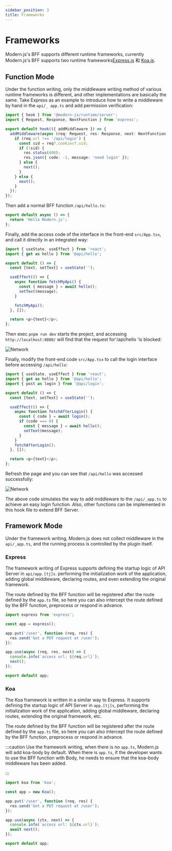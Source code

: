 ```yaml
---
sidebar_position: 3
title: Frameworks
---
```

# Frameworks

Modern.js's BFF supports different runtime frameworks, currently Modern.js's BFF supports two runtime frameworks[Express.js](https://expressjs.com/) 和 [Koa.js](https://koajs.com/).

## Function Mode

Under the function writing, only the middleware writing method of various runtime frameworks is different, and other implementations are basically the same. Take Express as an example to introduce how to write a middleware by hand in the `api/_ app.ts` and add permission verification:

```ts
import { hook } from '@modern-js/runtime/server';
import { Request, Response, NextFunction } from 'express';

export default hook(({ addMiddleware }) => {
  addMiddleware(async (req: Request, res: Response, next: NextFunction) => {
    if (req.url !== '/api/login') {
      const sid = req?.cookies?.sid;
      if (!sid) {
        res.status(400);
        res.json({ code: -1, message: 'need login' });
      } else {
        next();
      }
    } else {
      next();
    }
  });
});
```

Then add a normal BFF function `/api/hello.ts`:

```ts
export default async () => {
  return 'Hello Modern.js';
};
```

Finally, add the access code of the interface in the front-end `src/App.tsx`, and call it directly in an integrated way:

```ts
import { useState, useEffect } from 'react';
import { get as hello } from '@api/hello';

export default () => {
  const [text, setText] = useState('');

  useEffect(() => {
    async function fetchMyApi() {
      const { message } = await hello();
      setText(message);
    }

    fetchMyApi();
  }, []);

  return <p>{text}</p>;
};
```

Then exec `pnpm run dev` starts the project, and accessing `http://localhost:8080/` will find that the request for'/api/hello 'is blocked:

![Network](https://lf3-static.bytednsdoc.com/obj/eden-cn/aphqeh7uhohpquloj/modern-js/docs/network2.png)

Finally, modify the front-end code `src/App.tsx` to call the login interface before accessing `/api/hello`:

```ts
import { useState, useEffect } from 'react';
import { get as hello } from '@api/hello';
import { post as login } from '@api/login';

export default () => {
  const [text, setText] = useState('');

  useEffect(() => {
    async function fetchAfterLogin() {
      const { code } = await login();
      if (code === 0) {
        const { message } = await hello();
        setText(message);
      }
    }
    fetchAfterLogin();
  }, []);

  return <p>{text}</p>;
};
```

Refresh the page and you can see that `/api/hello` was accessed successfully:

![Network](https://lf3-static.bytednsdoc.com/obj/eden-cn/aphqeh7uhohpquloj/modern-js/docs/network3.png)

The above code simulates the way to add middleware to the `/api/_app.ts` to achieve an easy login function. Also, other functions can be implemented in this hook file to extend BFF Server.

## Framework Mode

Under the framework writing, Modern.js does not collect middleware in the `api/_app.ts`, and the running process is controlled by the plugin itself.

### Express

The framework writing of Express supports defining the startup logic of API Server in `api/app.[tj]s`. performing the initialization work of the application, adding global middleware, declaring routes, and even extending the original framework.

The route defined by the BFF function will be registered after the route defined by the `app.ts` file, so here you can also intercept the route defined by the BFF function, preprocess or respond in advance.

```ts title="api/app.ts"
import express from 'express';

const app = express();

app.put('/user', function (req, res) {
  res.send('Got a PUT request at /user');
});

app.use(async (req, res, next) => {
  console.info(`access url: ${req.url}`);
  next();
});

export default app;
```

### Koa

The Koa framework is written in a similar way to Express. It supports defining the startup logic of API Server in `app.[tj]s`, performing the initialization work of the application, adding global middleware, declaring routes, extending the original framework, etc.

The route defined by the BFF function will be registered after the route defined by the `app.ts` file, so here you can also intercept the route defined by the BFF function, preprocess or respond in advance.

:::caution
Use the framework writing, when there is no `app.ts`, Modern.js will add koa-body by default. When there is `app.ts`, if the developer wants to use the BFF function with Body, he needs to ensure that the koa-body middleware has been added.

:::

```ts title=api/app.ts
import koa from 'koa';

const app = new Koa();

app.put('/user', function (req, res) {
  res.send('Got a PUT request at /user');
});

app.use(async (ctx, next) => {
  console.info(`access url: ${ctx.url}`);
  await next();
});

export default app;
```

